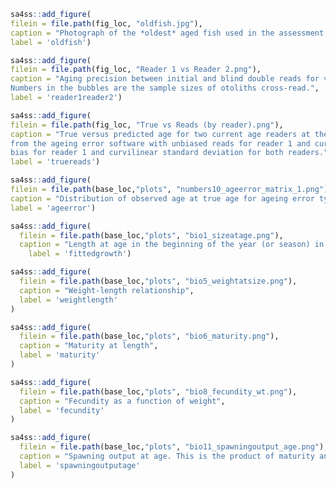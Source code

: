 
<!-- ======================================================================= -->
<!-- *************************     Biology     ***************************** --> 
<!-- ======================================================================= -->


```r
sa4ss::add_figure(
filein = file.path(fig_loc, "oldfish.jpg"), 
caption = "Photograph of the *oldest* aged fish used in the assessment with annuli marked by B. Kamikawa (NWFSC).",
label = 'oldfish')
```

```r
sa4ss::add_figure(
filein = file.path(fig_loc, "Reader 1 vs Reader 2.png"), 
caption = "Aging precision between initial and blind double reads for vermilion. 
Numbers in the bubbles are the sample sizes of otoliths cross-read.",
label = 'reader1reader2')
```	

```r
sa4ss::add_figure(
filein = file.path(fig_loc, "True vs Reads (by reader).png"), 
caption = "True versus predicted age for two current age readers at the NWFSC 
from the ageing error software with unbiased reads for reader 1 and curvilinear 
bias for reader 1 and curvilinear standard deviation for both readers.",
label = 'truereads')
```	


```r
sa4ss::add_figure(
filein = file.path(base_loc,"plots", "numbers10_ageerror_matrix_1.png"),
caption = "Distribution of observed age at true age for ageing error type 1",
label = 'ageerror')
```


```r
sa4ss::add_figure(
  filein = file.path(base_loc,"plots", "bio1_sizeatage.png"),
  caption = "Length at age in the beginning of the year (or season) in the ending year of the model. Shaded area indicates 95% distribution of length at age around estimated growth curve",
    label = 'fittedgrowth')
```



```r
sa4ss::add_figure(
  filein = file.path(base_loc,"plots", "bio5_weightatsize.png"),
  caption = "Weight-length relationship",
  label = 'weightlength'
)
```


```r
sa4ss::add_figure(
  filein = file.path(base_loc,"plots", "bio6_maturity.png"),
  caption = "Maturity at length",
  label = 'maturity'
)
```


```r
sa4ss::add_figure(
  filein = file.path(base_loc,"plots", "bio8_fecundity_wt.png"),
  caption = "Fecundity as a function of weight",
  label = 'fecundity'
)
```


```r
sa4ss::add_figure(
  filein = file.path(base_loc,"plots", "bio11_spawningoutput_age.png"),
  caption = "Spawning output at age. This is the product of maturity and fecundity. When these processes are length-based they are converted into the age dimension using the matrix of length at age",
  label = 'spawningoutputage'
)
```